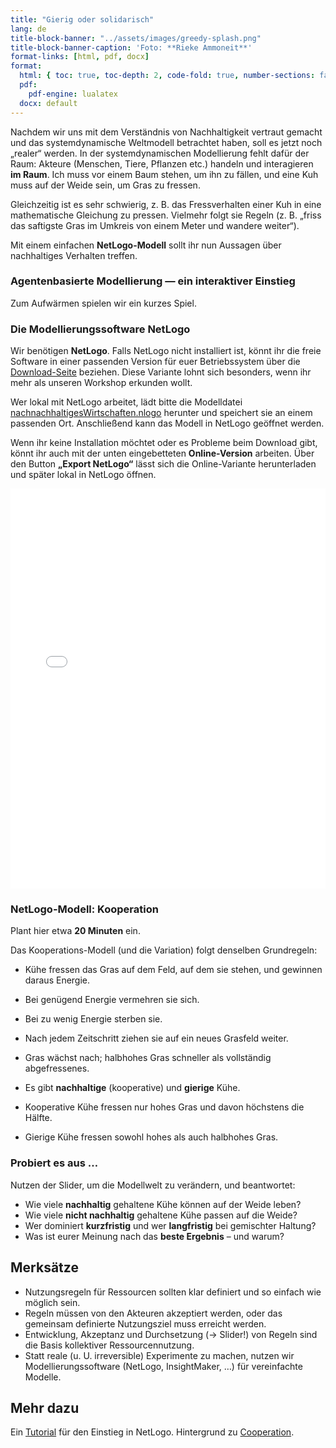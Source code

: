 ```yaml
---
title: "Gierig oder solidarisch"
lang: de
title-block-banner: "../assets/images/greedy-splash.png"
title-block-banner-caption: 'Foto: **Rieke Ammoneit**'
format-links: [html, pdf, docx]  
format:
  html: { toc: true, toc-depth: 2, code-fold: true, number-sections: false }
  pdf:
    pdf-engine: lualatex         
  docx: default                  
---
```


Nachdem wir uns mit dem Verständnis von Nachhaltigkeit vertraut gemacht und das systemdynamische Weltmodell betrachtet haben, soll es jetzt noch „realer“ werden. In der systemdynamischen Modellierung fehlt dafür der Raum: Akteure (Menschen, Tiere, Pflanzen etc.) handeln und interagieren **im Raum**. Ich muss vor einem Baum stehen, um ihn zu fällen, und eine Kuh muss auf der Weide sein, um Gras zu fressen.

Gleichzeitig ist es sehr schwierig, z. B. das Fressverhalten einer Kuh in eine mathematische Gleichung zu pressen. Vielmehr folgt sie Regeln (z. B. „friss das saftigste Gras im Umkreis von einem Meter und wandere weiter“).

Mit einem einfachen **NetLogo-Modell** sollt ihr nun Aussagen über nachhaltiges Verhalten treffen.

### Agentenbasierte Modellierung — ein interaktiver Einstieg
Zum Aufwärmen spielen wir ein kurzes Spiel.

### Die Modellierungssoftware NetLogo
Wir benötigen **NetLogo**. Falls NetLogo nicht installiert ist, könnt ihr die freie Software in einer passenden Version für euer Betriebssystem über die
[Download-Seite](https://ccl.northwestern.edu/netlogo/7.0.0/) beziehen. Diese Variante lohnt sich besonders, wenn ihr mehr als unseren Workshop erkunden wollt.

::: {callout-note}
Wer lokal mit NetLogo arbeitet, lädt bitte die Modelldatei
[nachnachhaltigesWirtschaften.nlogo](/assets/scripts/nachhaltigesWirtschaften.nlogo){target="_blank"}
herunter und speichert sie an einem passenden Ort. Anschließend kann das Modell in NetLogo geöffnet werden.
:::

Wenn ihr keine Installation möchtet oder es Probleme beim Download gibt, könnt ihr auch mit der unten eingebetteten **Online-Version** arbeiten. Über den Button **„Export NetLogo“** lässt sich die Online-Variante herunterladen und später lokal in NetLogo öffnen.

```{=html}
<iframe src="/assets/misc/sustainableFarming.html" width="100%" height="640" style="border:0;"></iframe>
```

### NetLogo-Modell: Kooperation

::: {callout-tip}
Plant hier etwa **20 Minuten** ein.
:::

Das Kooperations-Modell (und die Variation) folgt denselben Grundregeln:

* Kühe fressen das Gras auf dem Feld, auf dem sie stehen, und gewinnen daraus Energie.

* Bei genügend Energie vermehren sie sich.

* Bei zu wenig Energie sterben sie.

* Nach jedem Zeitschritt ziehen sie auf ein neues Grasfeld weiter.

* Gras wächst nach; halbhohes Gras schneller als vollständig abgefressenes.

* Es gibt **nachhaltige** (kooperative) und **gierige** Kühe.

* Kooperative Kühe fressen nur hohes Gras und davon höchstens die Hälfte.

* Gierige Kühe fressen sowohl hohes als auch halbhohes Gras.

### Probiert es aus …

Nutzen der Slider, um die Modellwelt zu verändern, und beantwortet:

* Wie viele **nachhaltig** gehaltene Kühe können auf der Weide leben?
* Wie viele **nicht nachhaltig** gehaltene Kühe passen auf die Weide?
* Wer dominiert **kurzfristig** und wer **langfristig** bei gemischter Haltung?
* Was ist eurer Meinung nach das **beste Ergebnis** – und warum?

## Merksätze

* Nutzungsregeln für Ressourcen sollten klar definiert und so einfach wie möglich sein.
* Regeln müssen von den Akteuren akzeptiert werden, oder das gemeinsam definierte Nutzungsziel muss erreicht werden.
* Entwicklung, Akzeptanz und Durchsetzung (→ Slider!) von Regeln sind die Basis kollektiver Ressourcennutzung.
* Statt reale (u. U. irreversible) Experimente zu machen, nutzen wir Modellierungssoftware (NetLogo, InsightMaker, …) für vereinfachte Modelle.

## Mehr dazu

Ein [Tutorial](https://ccl.northwestern.edu/netlogo/docs/tutorial1.html) für den Einstieg in NetLogo.
Hintergrund zu [Cooperation](http://ccl.northwestern.edu/rp/each/index.shtml).

